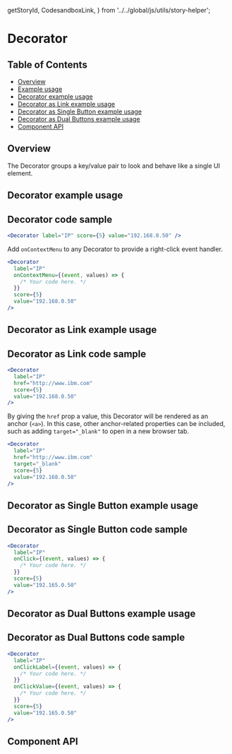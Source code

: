   getStoryId,
  CodesandboxLink,
} from '../../global/js/utils/story-helper';

# Decorator

## Table of Contents

- [Overview](#overview)
- [Example usage](#example-usage)
- [Decorator example usage](#decorator-example-usage)
- [Decorator as Link example usage](#decorator-as-link-example-usage)
- [Decorator as Single Button example usage](#decorator-as-single-button-example-usage)
- [Decorator as Dual Buttons example usage](#decorator-as-dual-buttons-example-usage)
- [Component API](#component-api)

## Overview

The Decorator groups a key/value pair to look and behave like a single UI
element.

## Decorator example usage

<Canvas withSource="none">
  <Story id={getStoryId(Decorator.displayName, 'decorator')} />
</Canvas>

## Decorator code sample

```jsx
<Decorator label="IP" score={5} value="192.168.0.50" />
```

Add `onContextMenu` to any Decorator to provide a right-click event handler.

```jsx
<Decorator
  label="IP"
  onContextMenu={(event, values) => {
    /* Your code here. */
  }}
  score={5}
  value="192.168.0.50"
/>
```

## Decorator as Link example usage

<Canvas withSource="none">
  <Story id={getStoryId(Decorator.displayName, 'as-link')} />
</Canvas>

## Decorator as Link code sample

```jsx
<Decorator
  label="IP"
  href="http://www.ibm.com"
  score={5}
  value="192.168.0.50"
/>
```

By giving the `href` prop a value, this Decorator will be rendered as an anchor
(`<a>`). In this case, other anchor-related properties can be included, such as
adding `target="_blank"` to open in a new browser tab.

```jsx
<Decorator
  label="IP"
  href="http://www.ibm.com"
  target="_blank"
  score={5}
  value="192.168.0.50"
/>
```

## Decorator as Single Button example usage

<Canvas withSource="none">
  <Story id={getStoryId(Decorator.displayName, 'as-single-button')} />
</Canvas>

## Decorator as Single Button code sample

```jsx
<Decorator
  label="IP"
  onClick={(event, values) => {
    /* Your code here. */
  }}
  score={5}
  value="192.165.0.50"
/>
```

## Decorator as Dual Buttons example usage

<Canvas withSource="none">
  <Story id={getStoryId(Decorator.displayName, 'as-dual-buttons')} />
</Canvas>

## Decorator as Dual Buttons code sample

```jsx
<Decorator
  label="IP"
  onClickLabel={(event, values) => {
    /* Your code here. */
  }}
  onClickValue={(event, values) => {
    /* Your code here. */
  }}
  score={5}
  value="192.165.0.50"
/>
```

## Component API

<ArgsTable />
